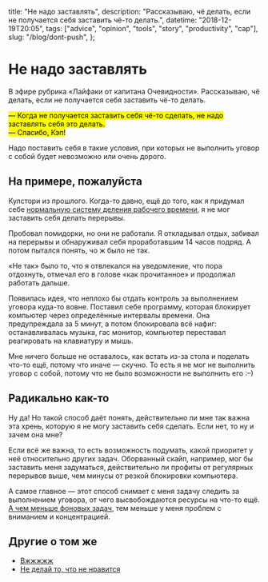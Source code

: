   title: "Не надо заставлять",
  description: "Рассказываю, чё делать, если не получается себя заставить чё-то делать.",
  datetime: "2018-12-19T20:05",
  tags: ["advice", "opinion", "tools", "story", "productivity", "cap"],
  slug: "/blog/dont-push",
};

# Не надо заставлять

В эфире рубрика «Лайфаки от капитана Очевидности». Рассказываю, чё делать, если не получается себя заставить чё-то делать.

<mark>
  — Когда не получается заставить себя чё-то сделать, не надо заставлять себя это делать.
  <br />— Спасибо, Кэп!
</mark>

Надо поставить себя в такие условия, при которых не выполнить уговор с собой будет невозможно или очень дорого.

## На примере, пожалуйста

Кулстори из прошлого. Когда-то давно, ещё до того, как я придумал себе [нормальную систему деления рабочего времени](/blog/efficient-workday-partition/), я не мог заставить себя делать перерывы.

Пробовал помидорки, но они не работали. Я откладывал отдых, забивал на перерывы и обнаруживал себя проработавшим 14 часов подряд. А потом пытался понять, чо ж было не так.

«Не так» было то, что я отвлекался на уведомление, что пора отдохнуть, отмечал его в голове «как прочитанное» и продолжал работать дальше.

Появилась идея, что неплохо бы отдать контроль за выполнением уговора куда-то вовне. Поставил себе программу, которая блокирует компьютер через определённые интервалы времени. Она предупреждала за 5 минут, а потом блокировала всё нафиг: останавливалась музыка, гас монитор, компьютер переставал реагировать на клавиатуру и мышь.

Мне ничего больше не оставалось, как встать из-за стола и поделать что-то ещё, потому что иначе — скучно. То есть я не мог не выполнить уговор с собой, потому что не было возможности не выполнить его <nobr>:–)</nobr>

## Радикально как-то

Ну да! Но такой способ даёт понять, действительно ли мне так важна эта хрень, которую я не могу заставить себя сделать. Если нет, то ну и зачем она мне?

Если всё же важна, то есть возможность подумать, какой приоритет у неё относительно других задач. Оборванный скайп, например, мог бы заставить меня задуматься, действительно ли профиты от регулярных перерывов выше, чем минусы от резкой блокировки компьютера.

А самое главное — этот способ снимает с меня задачу следить за выполнением уговора, от чего высвобождаются ресурсы на что-то ещё. [А чем меньше фоновых задач](https://t.me/kkonstantinopolskiy/32), тем меньше у меня проблем с вниманием и концентрацией.

## Другие о том же

- [Вжжжжж](https://t.me/kkonstantinopolskiy/32)
- [Не делай то, что не нравится](http://blog.yumadilov.com/all/ne-delay-to-chto-ne-nravitsya/)
